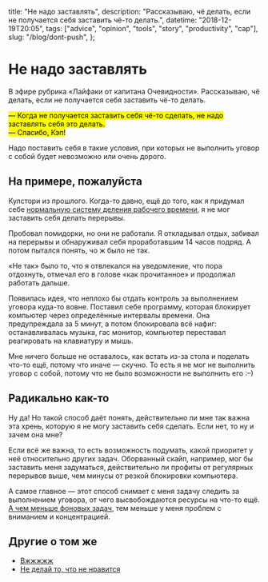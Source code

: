   title: "Не надо заставлять",
  description: "Рассказываю, чё делать, если не получается себя заставить чё-то делать.",
  datetime: "2018-12-19T20:05",
  tags: ["advice", "opinion", "tools", "story", "productivity", "cap"],
  slug: "/blog/dont-push",
};

# Не надо заставлять

В эфире рубрика «Лайфаки от капитана Очевидности». Рассказываю, чё делать, если не получается себя заставить чё-то делать.

<mark>
  — Когда не получается заставить себя чё-то сделать, не надо заставлять себя это делать.
  <br />— Спасибо, Кэп!
</mark>

Надо поставить себя в такие условия, при которых не выполнить уговор с собой будет невозможно или очень дорого.

## На примере, пожалуйста

Кулстори из прошлого. Когда-то давно, ещё до того, как я придумал себе [нормальную систему деления рабочего времени](/blog/efficient-workday-partition/), я не мог заставить себя делать перерывы.

Пробовал помидорки, но они не работали. Я откладывал отдых, забивал на перерывы и обнаруживал себя проработавшим 14 часов подряд. А потом пытался понять, чо ж было не так.

«Не так» было то, что я отвлекался на уведомление, что пора отдохнуть, отмечал его в голове «как прочитанное» и продолжал работать дальше.

Появилась идея, что неплохо бы отдать контроль за выполнением уговора куда-то вовне. Поставил себе программу, которая блокирует компьютер через определённые интервалы времени. Она предупреждала за 5 минут, а потом блокировала всё нафиг: останавливалась музыка, гас монитор, компьютер переставал реагировать на клавиатуру и мышь.

Мне ничего больше не оставалось, как встать из-за стола и поделать что-то ещё, потому что иначе — скучно. То есть я не мог не выполнить уговор с собой, потому что не было возможности не выполнить его <nobr>:–)</nobr>

## Радикально как-то

Ну да! Но такой способ даёт понять, действительно ли мне так важна эта хрень, которую я не могу заставить себя сделать. Если нет, то ну и зачем она мне?

Если всё же важна, то есть возможность подумать, какой приоритет у неё относительно других задач. Оборванный скайп, например, мог бы заставить меня задуматься, действительно ли профиты от регулярных перерывов выше, чем минусы от резкой блокировки компьютера.

А самое главное — этот способ снимает с меня задачу следить за выполнением уговора, от чего высвобождаются ресурсы на что-то ещё. [А чем меньше фоновых задач](https://t.me/kkonstantinopolskiy/32), тем меньше у меня проблем с вниманием и концентрацией.

## Другие о том же

- [Вжжжжж](https://t.me/kkonstantinopolskiy/32)
- [Не делай то, что не нравится](http://blog.yumadilov.com/all/ne-delay-to-chto-ne-nravitsya/)
